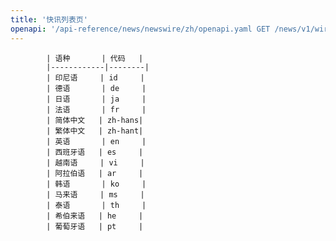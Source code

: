 ```yaml
---
title: '快讯列表页'
openapi: '/api-reference/news/newswire/zh/openapi.yaml GET /news/v1/wire/page'
---
```


            | 语种       | 代码   |
            |------------|--------|
            | 印尼语     | id     |
            | 德语       | de     |
            | 日语       | ja     |
            | 法语       | fr     |
            | 简体中文   | zh-hans|
            | 繁体中文   | zh-hant|
            | 英语       | en     |
            | 西班牙语   | es     |
            | 越南语     | vi     |
            | 阿拉伯语   | ar     |
            | 韩语       | ko     |
            | 马来语     | ms     |
            | 泰语       | th     |
            | 希伯来语   | he     |
            | 葡萄牙语   | pt     | 

            